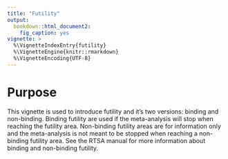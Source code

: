 ```yaml
---
title: "Futility"
output: 
  bookdown::html_document2:
    fig_caption: yes
vignette: >
  %\VignetteIndexEntry{futility}
  %\VignetteEngine{knitr::rmarkdown}
  %\VignetteEncoding{UTF-8}
---
```


# Purpose

This vignette is used to introduce futility and it's two versions: binding and non-binding. Binding futility are used if the meta-analysis will stop when reaching the futility area. Non-binding futility areas are for information only and the meta-analysis is not meant to be stopped when reaching a non-binding futility area.
See the RTSA manual for more information about binding and non-binding futility.

```r

```

